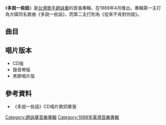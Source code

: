 {{Album infobox | <!-- See Wikipedia:WikiProject_Albums -->
|  Name        = 多說一些話
|  Type        = [[專輯|專輯]]
|  Artist      = [[趙詠華|趙詠華]]
|  Cover       = 趙詠華 多說一些話.jpg
|  Released    = 1988年4月<br />2009年2月（復刻）
|  Recorded    = 1988年
|  Genre       = [[國語流行音樂|國語流行音樂]]
|  Length      = 41:36
|  Label       = [[滾石唱片|滾石唱片]]
|  Number      = 
|  Producer    = [[王明輝|王明輝]]<br>[[陳主惠|陳主惠]]
|  Last album  = 
|  This album  = '''多說一些話'''<br />（1988年）
|  Next album  = [[別問我會不會後悔|別問我會不會後悔]]<br />（1989年）
}}

《'''多說一些話'''》是[[台灣|台灣]][[歌手|歌手]][[趙詠華|趙詠華]]的首張專輯，在1988年4月推出。專輯第一主打為大碟同名歌曲《多說一些話》，而第二主打則為《從來不肯對你說》。

== 曲目 ==
{{Tracklist
| total_length = 45:42

| title1 = 多說一些話
| note1 = 
| longnote1 = 第一主打
| music1 = [[倪柏聖|倪柏聖]]
| lyrics1 = -{[[黃郁文|黃郁文]]}-
| arranger1 = [[司徒松|司徒松]]
| length1 = 4:23

| title2 = 愈飛愈高
| note2 = 
| longnote2 = 第四主打
| music2 = 司徒松
| lyrics2 = [[王明輝|王明輝]]
| arranger2 = 司徒松
| length2 = 4:15

| title3 = 嘿！聽我這首歌
| note3 = 
| longnote3 = 第三主打
| music3 = [[陳明章|陳明章]]
| lyrics3 = [[陳明章|陳明章]]
| arranger3 = 司徒松
| length3 = 4:24

| title4 = 能不能再愛我
| note4 = 
| longnote4 = 
| music4 = [[周華健|周華健]]
| lyrics4 = 周華健<br>[[趙詠華|趙詠華]]
| arranger4 = 司徒松
| length4 = 4:50

| title5 = 愛是否依舊
| note5 = 
| longnote5 = 
| music5 = [[陳秀男|陳秀男]]
| lyrics5 = [[廖瑩如|廖瑩如]]
| arranger5 = [[張弘毅|張弘毅]]
| length5 = 3:14

| title6 = 從來不肯對你說
| note6 = 
| longnote6 = 第二主打
| music6 = 張弘毅
| lyrics6 = [[陳家麗|陳家麗]]
| arranger6 = 張弘毅
| length6 = 6:30

| title7 = 總會有那麼一次
| note7 = 
| longnote7 = 
| music7 = [[陳煥昌|陳煥昌]]
| lyrics7 = [[高愛倫|高愛倫]]
| arranger7 = 張弘毅
| length7 = 4:21

| title8 = 坐在黑夜裏
| note8 = 
| longnote8 = 
| music8 = 倪柏聖
| lyrics8 = -{黃郁文}-
| arranger8 = 司徒松
| length8 = 5:07

| title9 = 夜語
| note9 = 
| longnote9 = 
| music9 = [[王清華|王清華]]
| lyrics9 = 王清華
| arranger9 = 張弘毅
| length9 = 4:32

}}

== 唱片版本 ==
*CD版
*錄音帶版
*黑膠唱片版

== 參考資料 ==
*《多說一些話》CD唱片歌詞單張

[[Category:趙詠華音樂專輯|Category:趙詠華音樂專輯]]
[[Category:1988年臺灣音樂專輯|Category:1988年臺灣音樂專輯]]